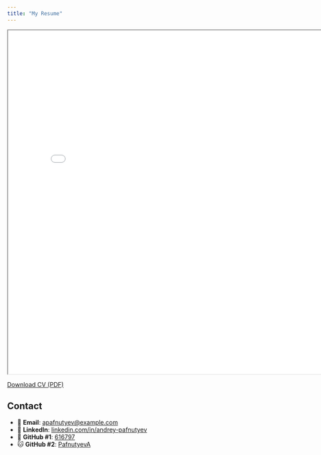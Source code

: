 ```yaml
---
title: "My Resume"
---
```



<iframe 
  width="800" 
  height="800" 
  src="AndreyPafnutyev_Resume.pdf">
</iframe>

[Download CV (PDF)](AndreyPafnutyev_Resume.pdf)

## Contact

- 📧 **Email**: [apafnutyev@example.com](mailto:apafnutyev@example.com)  
- 💼 **LinkedIn**: [linkedin.com/in/andrey-pafnutyev](https://www.linkedin.com/in/andrey-pafnutyev/)  
- 🐙 **GitHub #1**: [616797](https://github.com/616797)  
- 🐱 **GitHub #2**: [PafnutyevA](https://github.com/PafnutyevA)